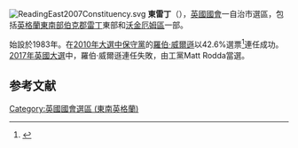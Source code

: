 [[File:ReadingEast2007Constituency.svg|right]]
'''東雷丁'''（{{lang-en|Reading East}}），[[英國|英國]][[英國國會|國會]]一自治市選區，包括[[英格蘭|英格蘭]][[東南英格蘭|東南部]][[伯克郡|伯克郡]][[雷丁|雷丁]]東部和[[沃金厄姆區|沃金厄姆區]]一部。

始設於1983年。在[[2010年英國大選|2010年大選中]][[保守黨_(英國)|保守黨]]的[[羅伯·威爾遜|羅伯·威爾遜]]以42.6%選票<ref name="">{{cite news
|publisher=[[英國廣播公司|英國廣播公司]]
|date=2010年5月7日
|title=Election 2010/Constituency/Reading East
|url=http://news.bbc.co.uk/1/shared/election2010/results/constituency/d63.stm
|accessdate=2010年9月28日
|archive-date=2017年9月5日
|archive-url=https://web.archive.org/web/20170905014753/http://news.bbc.co.uk/1/shared/election2010/results/constituency/d63.stm
|dead-url=no
}}</ref>連任成功。[[2017年英國大選|2017年英國大選]]中，羅伯·威爾遜連任失敗，由工黨Matt Rodda當選。

==参考文献==
<div class="references-small">
<references></references>
</div>
{{英國國會選區 (東南英格蘭)}}
{{DEFAULTSORT:Reading East}}
[[Category:英國國會選區_(東南英格蘭)|Category:英國國會選區 (東南英格蘭)]]